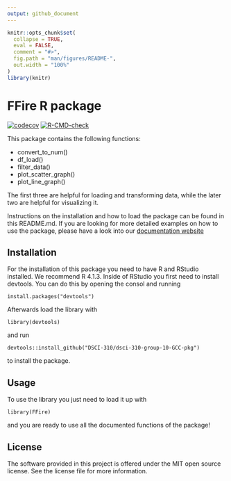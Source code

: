 ```yaml
---
output: github_document
---
```


<!-- README.md is generated from README.Rmd. Please edit that file -->

```r
knitr::opts_chunk$set(
  collapse = TRUE,
  eval = FALSE,
  comment = "#>",
  fig.path = "man/figures/README-",
  out.width = "100%"
)
library(knitr)
```

# FFire R package

<!-- badges: start -->
[![codecov](https://codecov.io/gh/DSCI-310/dsci-310-group-10-GCC-pkg/branch/main/graph/badge.svg?token=gvCJoMd9mW)](https://codecov.io/gh/DSCI-310/dsci-310-group-10-GCC-pkg)
[![R-CMD-check](https://github.com/DSCI-310/dsci-310-group-10-GCC-pkg/actions/workflows/R-CMD-check.yaml/badge.svg)](https://github.com/DSCI-310/dsci-310-group-10-GCC-pkg/actions/workflows/R-CMD-check.yaml)
<!-- badges: end -->

This package contains the following functions:

* convert_to_num()
* df_load()
* filter_data()
* plot_scatter_graph()
* plot_line_graph()

The first three are helpful for loading and transforming data, while the later two are helpful for visualizing it.

Instructions on the installation and how to load the package can be found in this README.md. If you are looking for more detailed examples on how to use the package, please have a look into our [documentation website](https://dsci-310.github.io/dsci-310-group-10-GCC-pkg/index.html)


## Installation

For the installation of this package you need to have R and RStudio installed. We recommend R 4.1.3.
Inside of RStudio you first need to install devtools. You can do this by opening the consol and running

`install.packages("devtools")`

Afterwards load the library with

`library(devtools)`

and run

`devtools::install_github("DSCI-310/dsci-310-group-10-GCC-pkg")`

to install the package.

## Usage

To use the library you just need to load it up with 

`library(FFire)`

and you are ready to use all the documented functions of the package!

## License

The software provided in this project is offered under the MIT open source license. See the license file for more information.
